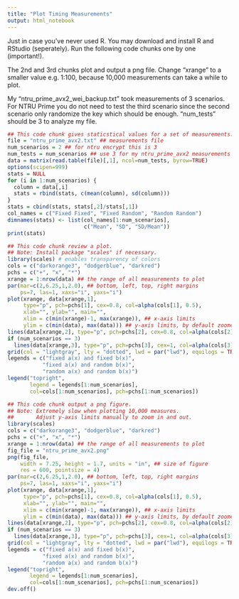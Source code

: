 ```yaml
---
title: "Plot Timing Measurements"
output: html_notebook
---
```


Just in case you've never used R. You may download and install R and RStudio (seperately). Run the following code chunks one by one (important!).

The 2nd and 3rd chunks plot and output a png file. Change "xrange" to a smaller value e.g. 1:100, because 10,000 measurements can take a while to plot.

My "ntru_prime_avx2_wei_backup.txt" took measurements of 3 scenarios. For NTRU Prime you do not need to test the third scenario since the second scenario only randomize the key which should be enough. "num_tests" should be 3 to analyze my file.

```r
## This code chunk gives staticstical values for a set of measurements.
file = "ntru_prime_avx2.txt" ## measurements file
num_scenarios = 2 ## for ntru encrypt this is 3
num_tests = num_scenarios ## use 3 for my ntru_prime_avx2 measurements
data = matrix(read.table(file)[,1], ncol=num_tests, byrow=TRUE)
options(scipen=999)
stats = NULL
for (i in 1:num_scenarios) {
  column = data[,i]
  stats = rbind(stats, c(mean(column), sd(column)))
}
stats = cbind(stats, stats[,2]/stats[,1])
col_names = c("Fixed Fixed", "Fixed Random", "Random Random")
dimnames(stats) <- list(col_names[1:num_scenarios], 
                        c("Mean", "SD", "SD/Mean"))
print(stats)
```

```r
## This code chunk review a plot.
## Note: Install package "scales" if necessary.
library(scales) # enables transparency of colors
cols = c("darkorange3", "dodgerblue", "darkred")
pchs = c("+", "x", "*")
xrange = 1:nrow(data) ## the range of all measurements to plot
par(mar=c(2,6.25,1,2.0), ## bottom, left, top, right margins
    ps=7, las=1, xaxs="i", yaxs="i")
plot(xrange, data[xrange,1],
     type="p", pch=pchs[1], cex=0.8, col=alpha(cols[1], 0.5),
     xlab="", ylab="", main="",
     xlim = c(min(xrange)-1, max(xrange)), ## x-axis limits
     ylim = c(min(data), max(data))) ## y-axis limits, by default zoomed out
lines(data[xrange,2], type="p", pch=pchs[2], cex=0.8, col=alpha(cols[2], 0.5))
if (num_scenarios == 3)
  lines(data[xrange,3], type="p", pch=pchs[3], cex=1, col=alpha(cols[3], 0.5))
grid(col = "lightgray", lty = "dotted", lwd = par("lwd"), equilogs = TRUE)
legends = c("fixed a(x) and fixed b(x)",
           "fixed a(x) and random b(x)",
           "random a(x) and random b(x)")
legend("topright",
       legend = legends[1:num_scenarios],
       col=cols[1:num_scenarios], pch=pchs[1:num_scenarios])
```

```r
## This code chunk output a png figure.
## Note: Extremely slow when plotting 10,000 measures.
##       Adjust y-axis limits manually to zoom in and out.
library(scales)
cols = c("darkorange3", "dodgerblue", "darkred")
pchs = c("+", "x", "*")
xrange = 1:nrow(data) ## the range of all measurements to plot
fig_file = "ntru_prime_avx2.png"
png(fig_file,
    width = 7.25, height = 1.7, units = "in", ## size of figure
    res = 600, pointsize = 4)
par(mar=c(2,6.25,1,2.0), ## bottom, left, top, right margins
    ps=7, las=1, xaxs="i", yaxs="i")
plot(xrange, data[xrange,1],
     type="p", pch=pchs[1], cex=0.8, col=alpha(cols[1], 0.5),
     xlab="", ylab="", main="",
     xlim = c(min(xrange)-1, max(xrange)), ## x-axis limits
     ylim = c(min(data), max(data))) ## y-axis limits, by default zoomed out
lines(data[xrange,2], type="p", pch=pchs[2], cex=0.8, col=alpha(cols[2], 0.5))
if (num_scenarios == 3)
  lines(data[xrange,3], type="p", pch=pchs[3], cex=1, col=alpha(cols[3], 0.5))
grid(col = "lightgray", lty = "dotted", lwd = par("lwd"), equilogs = TRUE)
legends = c("fixed a(x) and fixed b(x)",
           "fixed a(x) and random b(x)",
           "random a(x) and random b(x)")
legend("topright",
       legend = legends[1:num_scenarios],
       col=cols[1:num_scenarios], pch=pchs[1:num_scenarios])
dev.off()
```
